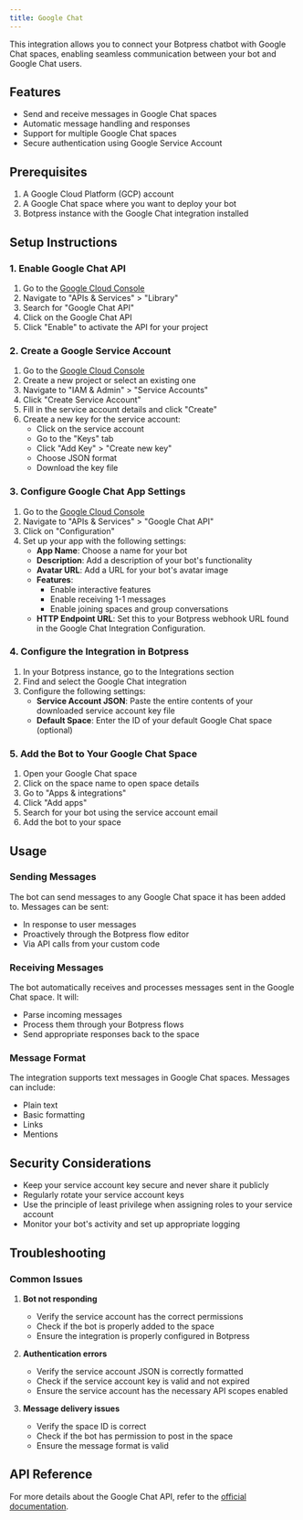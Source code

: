 ```yaml
---
title: Google Chat
---
```


This integration allows you to connect your Botpress chatbot with Google Chat spaces, enabling seamless communication between your bot and Google Chat users.

## Features

- Send and receive messages in Google Chat spaces
- Automatic message handling and responses
- Support for multiple Google Chat spaces
- Secure authentication using Google Service Account

## Prerequisites

1. A Google Cloud Platform (GCP) account
2. A Google Chat space where you want to deploy your bot
3. Botpress instance with the Google Chat integration installed

## Setup Instructions

### 1. Enable Google Chat API

1. Go to the [Google Cloud Console](https://console.cloud.google.com)
2. Navigate to "APIs & Services" > "Library"
3. Search for "Google Chat API"
4. Click on the Google Chat API
5. Click "Enable" to activate the API for your project

### 2. Create a Google Service Account

1. Go to the [Google Cloud Console](https://console.cloud.google.com)
2. Create a new project or select an existing one
3. Navigate to "IAM & Admin" > "Service Accounts"
4. Click "Create Service Account"
5. Fill in the service account details and click "Create"
6. Create a new key for the service account:
   - Click on the service account
   - Go to the "Keys" tab
   - Click "Add Key" > "Create new key"
   - Choose JSON format
   - Download the key file

### 3. Configure Google Chat App Settings

1. Go to the [Google Cloud Console](https://console.cloud.google.com)
2. Navigate to "APIs & Services" > "Google Chat API"
3. Click on "Configuration"
4. Set up your app with the following settings:
   - **App Name**: Choose a name for your bot
   - **Description**: Add a description of your bot's functionality
   - **Avatar URL**: Add a URL for your bot's avatar image
   - **Features**:
     - Enable interactive features
     - Enable receiving 1-1 messages
     - Enable joining spaces and group conversations
   - **HTTP Endpoint URL**: Set this to your Botpress webhook URL found in the Google Chat Integration Configuration.

### 4. Configure the Integration in Botpress

1. In your Botpress instance, go to the Integrations section
2. Find and select the Google Chat integration
3. Configure the following settings:
   - **Service Account JSON**: Paste the entire contents of your downloaded service account key file
   - **Default Space**: Enter the ID of your default Google Chat space (optional)

### 5. Add the Bot to Your Google Chat Space

1. Open your Google Chat space
2. Click on the space name to open space details
3. Go to "Apps & integrations"
4. Click "Add apps"
5. Search for your bot using the service account email
6. Add the bot to your space

## Usage

### Sending Messages

The bot can send messages to any Google Chat space it has been added to. Messages can be sent:
- In response to user messages
- Proactively through the Botpress flow editor
- Via API calls from your custom code

### Receiving Messages

The bot automatically receives and processes messages sent in the Google Chat space. It will:
- Parse incoming messages
- Process them through your Botpress flows
- Send appropriate responses back to the space

### Message Format

The integration supports text messages in Google Chat spaces. Messages can include:
- Plain text
- Basic formatting
- Links
- Mentions

## Security Considerations

- Keep your service account key secure and never share it publicly
- Regularly rotate your service account keys
- Use the principle of least privilege when assigning roles to your service account
- Monitor your bot's activity and set up appropriate logging

## Troubleshooting

### Common Issues

1. **Bot not responding**
   - Verify the service account has the correct permissions
   - Check if the bot is properly added to the space
   - Ensure the integration is properly configured in Botpress

2. **Authentication errors**
   - Verify the service account JSON is correctly formatted
   - Check if the service account key is valid and not expired
   - Ensure the service account has the necessary API scopes enabled

3. **Message delivery issues**
   - Verify the space ID is correct
   - Check if the bot has permission to post in the space
   - Ensure the message format is valid

## API Reference

For more details about the Google Chat API, refer to the [official documentation](https://developers.google.com/chat/api/reference/rest).